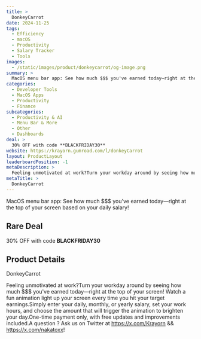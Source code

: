 ```yaml
---
title: >
  DonkeyCarrot
date: 2024-11-25
tags:
  - Efficiency
  - macOS
  - Productivity
  - Salary Tracker
  - Tools
images:
  - /static/images/product/donkeycarrot/og-image.png
summary: >
  MacOS menu bar app: See how much $$$ you've earned today—right at the top of your screen based on your daily salary!
categories:
  - Developer Tools
  - MacOS Apps
  - Productivity
  - Finance
subcategories:
  - Productivity & AI
  - Menu Bar & More
  - Other
  - Dashboards
deal: >
  30% OFF with code **BLACKFRIDAY30**
website: https://krayorn.gumroad.com/l/donkeyCarrot
layout: ProductLayout
leaderboardPosition: -1
metaDescription: >
  Feeling unmotivated at work?Turn your workday around by seeing how much $$$ you've earned today—right at the top of your screen! Watch a fun animation light up your screen every time you hit your target earnings.Simply enter your daily, monthly, or yearly salary, set your work hours, and choose the amount that will trigger the animation to brighten your day.One-time payment only, with free updates and improvements included.A question ? Ask us on Twitter at https://x.com/Krayorn &amp;&amp; https://x.com/nakatoxx!
metaTitle: >
  DonkeyCarrot
---
```

MacOS menu bar app: See how much $$$ you've earned today—right at the top of your screen based on your daily salary!

## Rare Deal

30% OFF with code **BLACKFRIDAY30**

## Product Details

DonkeyCarrot

Feeling unmotivated at work?Turn your workday around by seeing how much $$$ you've earned today—right at the top of your screen! Watch a fun animation light up your screen every time you hit your target earnings.Simply enter your daily, monthly, or yearly salary, set your work hours, and choose the amount that will trigger the animation to brighten your day.One-time payment only, with free updates and improvements included.A question ? Ask us on Twitter at https://x.com/Krayorn &amp;&amp; https://x.com/nakatoxx!
